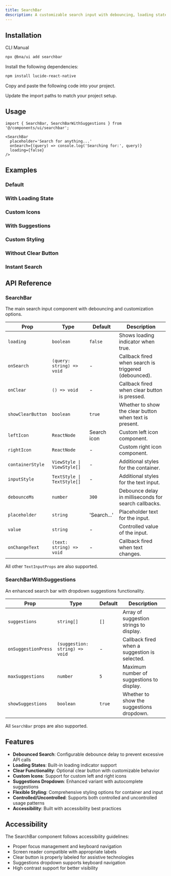 ```yaml
---
title: SearchBar
description: A customizable search input with debouncing, loading states, and suggestions.
---
```


<ComponentPreview
  name='searchbar-demo'
  description='A basic search bar with search functionality'
/>

## Installation

<CodeTabs>

<TabsList>
  <TabsTrigger value="cli">CLI</TabsTrigger>
  <TabsTrigger value="manual">Manual</TabsTrigger>
</TabsList>
<TabsContent value="cli">

```bash
npx @bna/ui add searchbar
```

</TabsContent>

<TabsContent value="manual">

<Steps>

<Step>Install the following dependencies:</Step>

```bash
npm install lucide-react-native
```

<Step>Copy and paste the following code into your project.</Step>

<ComponentSource name='searchbar' title='components/ui/searchbar.tsx' />

<Step>Update the import paths to match your project setup.</Step>

</Steps>

</TabsContent>

</CodeTabs>

## Usage

```tsx
import { SearchBar, SearchBarWithSuggestions } from '@/components/ui/searchbar';
```

```tsx
<SearchBar
  placeholder='Search for anything...'
  onSearch={(query) => console.log('Searching for:', query)}
  loading={false}
/>
```

## Examples

### Default

<ComponentPreview
  name='searchbar-demo'
  description='A basic search bar with search functionality'
/>

### With Loading State

<ComponentPreview
  name='searchbar-loading'
  description='Search bar with loading indicator'
/>

### Custom Icons

<ComponentPreview
  name='searchbar-icons'
  description='Search bar with custom left and right icons'
/>

### With Suggestions

<ComponentPreview
  name='searchbar-suggestions'
  description='Search bar with dropdown suggestions'
/>

### Custom Styling

<ComponentPreview
  name='searchbar-styled'
  description='Search bar with custom styling and colors'
/>

### Without Clear Button

<ComponentPreview
  name='searchbar-no-clear'
  description='Search bar without the clear button'
/>

### Instant Search

<ComponentPreview
  name='searchbar-instant'
  description='Search bar with no debounce for instant search'
/>

## API Reference

### SearchBar

The main search input component with debouncing and customization options.

| Prop              | Type                       | Default     | Description                                            |
| ----------------- | -------------------------- | ----------- | ------------------------------------------------------ |
| `loading`         | `boolean`                  | `false`     | Shows loading indicator when true.                     |
| `onSearch`        | `(query: string) => void`  | -           | Callback fired when search is triggered (debounced).   |
| `onClear`         | `() => void`               | -           | Callback fired when clear button is pressed.           |
| `showClearButton` | `boolean`                  | `true`      | Whether to show the clear button when text is present. |
| `leftIcon`        | `ReactNode`                | Search icon | Custom left icon component.                            |
| `rightIcon`       | `ReactNode`                | -           | Custom right icon component.                           |
| `containerStyle`  | `ViewStyle \| ViewStyle[]` | -           | Additional styles for the container.                   |
| `inputStyle`      | `TextStyle \| TextStyle[]` | -           | Additional styles for the text input.                  |
| `debounceMs`      | `number`                   | `300`       | Debounce delay in milliseconds for search callbacks.   |
| `placeholder`     | `string`                   | 'Search...' | Placeholder text for the input.                        |
| `value`           | `string`                   | -           | Controlled value of the input.                         |
| `onChangeText`    | `(text: string) => void`   | -           | Callback fired when text changes.                      |

All other `TextInputProps` are also supported.

### SearchBarWithSuggestions

An enhanced search bar with dropdown suggestions functionality.

| Prop                | Type                           | Default | Description                                   |
| ------------------- | ------------------------------ | ------- | --------------------------------------------- |
| `suggestions`       | `string[]`                     | `[]`    | Array of suggestion strings to display.       |
| `onSuggestionPress` | `(suggestion: string) => void` | -       | Callback fired when a suggestion is selected. |
| `maxSuggestions`    | `number`                       | `5`     | Maximum number of suggestions to display.     |
| `showSuggestions`   | `boolean`                      | `true`  | Whether to show the suggestions dropdown.     |

All `SearchBar` props are also supported.

## Features

- **Debounced Search**: Configurable debounce delay to prevent excessive API calls
- **Loading States**: Built-in loading indicator support
- **Clear Functionality**: Optional clear button with customizable behavior
- **Custom Icons**: Support for custom left and right icons
- **Suggestions Dropdown**: Enhanced variant with autocomplete suggestions
- **Flexible Styling**: Comprehensive styling options for container and input
- **Controlled/Uncontrolled**: Supports both controlled and uncontrolled usage patterns
- **Accessibility**: Built with accessibility best practices

## Accessibility

The SearchBar component follows accessibility guidelines:

- Proper focus management and keyboard navigation
- Screen reader compatible with appropriate labels
- Clear button is properly labeled for assistive technologies
- Suggestions dropdown supports keyboard navigation
- High contrast support for better visibility
